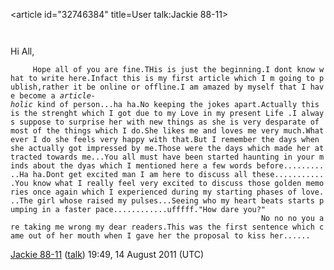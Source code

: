 <article id="32746384" title=User talk:Jackie 88-11>
	<talkpage id="32746384" title="User talk:Jackie 88-11">
Hi All,
      Hope all of you are fine.THis is just the beginning.I dont know what to write here.Infact this is my first article which I m going to publish,rather it be online or offline.I am amazed by myself that I have become a ''article-holic'' kind of person...ha ha.No keeping the jokes apart.Actually this is the strenght which I got due to my Love in my present Life .I always suppose to surprise her with new things as she is very desparate of most of the things which I do.She likes me and loves me very much.Whatever I do she feels very happy with that.But I remember the days when she actually got impressed by me.Those were the days which made her attracted towards me...You all must have been started haunting in your minds about the dyas which I mentioned here a few words before...........Ha ha.Dont get excited man I am here to discuss all these............You know what I really feel very excited to discuss those golden memories once again which I experienced during my starting phases of love...The girl whose raised my pulses...Seeing who my heart beats starts pumping in a faster pace............ufffff.&quot;How dare you?&quot;
                                                         No no no you are taking me wrong my dear readers.This was the first sentence which came out of her mouth when I gave her the proposal to kiss her......
[[User:Jackie 88-11|Jackie 88-11]] ([[User talk:Jackie 88-11#top|talk]]) 19:49, 14 August 2011 (UTC)
	</talkpage>
</article>